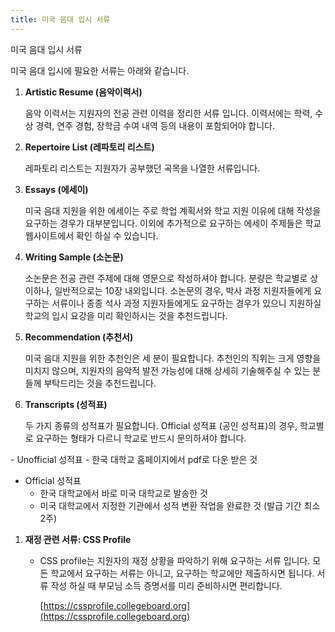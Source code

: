 ```yaml
---
title: 미국 음대 입시 서류
---
```


<UnderlinedHeading>미국 음대 입시 서류</UnderlinedHeading>

미국 음대 입시에 필요한 서류는 아래와 같습니다.

1. **Artistic Resume (음악이력서)**

   음악 이력서는 지원자의 전공 관련 이력을 정리한 서류 입니다. 이력서에는 학력, 수상 경력, 연주 경험, 장학금 수여 내역 등의 내용이 포함되어야 합니다.

1. **Repertoire List (레파토리 리스트)**

   레파토리 리스트는 지원자가 공부했던 곡목을 나열한 서류입니다.

1. **Essays (에세이)**

   미국 음대 지원을 위한 에세이는 주로 학업 계획서와 학교 지원 이유에 대해 작성을 요구하는 경우가 대부분입니다. 이외에 추가적으로 요구하는 에세이 주제들은 학교 웹사이트에서 확인 하실 수 있습니다.

1. **Writing Sample (소논문)**

   소논문은 전공 관련 주제에 대해 영문으로 작성하셔야 합니다. 분량은 학교별로 상이하나, 일반적으로는 10장 내외입니다. 소논문의 경우, 박사 과정 지원자들에게 요구하는 서류이나 종종 석사 과정 지원자들에게도 요구하는 경우가 있으니 지원하실 학교의 입시 요강을 미리 확인하시는 것을 추천드립니다.

1. **Recommendation (추천서)**

   미국 음대 지원을 위한 추천인은 세 분이 필요합니다. 추천인의 직위는 크게 영향을 미치지 않으며, 지원자의 음악적 발전 가능성에 대해 상세히 기술해주실 수 있는 분들께 부탁드리는 것을 추천드립니다.

1. **Transcripts (성적표)**

   두 가지 종류의 성적표가 필요합니다. Official 성적표 (공인 성적표)의 경우, 학교별로 요구하는 형태가 다르니 학교로 반드시 문의하셔야 합니다.

<Box className='justify-start'>
   - Unofficial 성적표
     - 한국 대학교 홈페이지에서 pdf로 다운 받은 것
     
   - Official 성적표
     - 한국 대학교에서 바로 미국 대학교로 발송한 것
     - 미국 대학교에서 지정한 기관에서 성적 변환 작업을 완료한 것 (발급 기간 최소 2주)

</Box>

1. **재정 관련 서류: CSS Profile**

   - CSS profile는 지원자의 재정 상황을 파악하기 위해 요구하는 서류 입니다. 모든 학교에서 요구하는 서류는 아니고, 요구하는 학교에만 제출하시면 됩니다. 서류 작성 하실 때 부모님 소득 증명서를 미리 준비하시면 편리합니다.

     <Snippet>[https://cssprofile.collegeboard.org](https://cssprofile.collegeboard.org)</Snippet>
